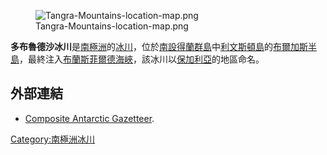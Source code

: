 {{no footnotes|time=2013-10-27T08:55:32+00:00}}
[[Image:Tangra-Mountains-location-map.png|thumb]]

'''多布魯德沙冰川'''是[[南極洲|南極洲]]的[[冰川|冰川]]，位於[[南設得蘭群島|南設得蘭群島]]中[[利文斯頓島|利文斯頓島]]的[[布爾加斯半島|布爾加斯半島]]，最終注入[[布蘭斯菲爾德海峽|布蘭斯菲爾德海峽]]，該冰川以[[保加利亞|保加利亞]]的地區命名。

{{coord|62|39|28|S|59|57|15|W|type:glacier|display=title}}

==外部連結==
*[http://data.aad.gov.au/aadc/gaz/scar/ Composite Antarctic Gazetteer]{{WebCite|url=https://www.webcitation.org/5ug2CfC7m?url=http://data.aad.gov.au/aadc/gaz/scar/ |date=20101202140255 |dateformat=iso }}.

{{Antarctica-geo-stub}}
[[Category:南極洲冰川|Category:南極洲冰川]]